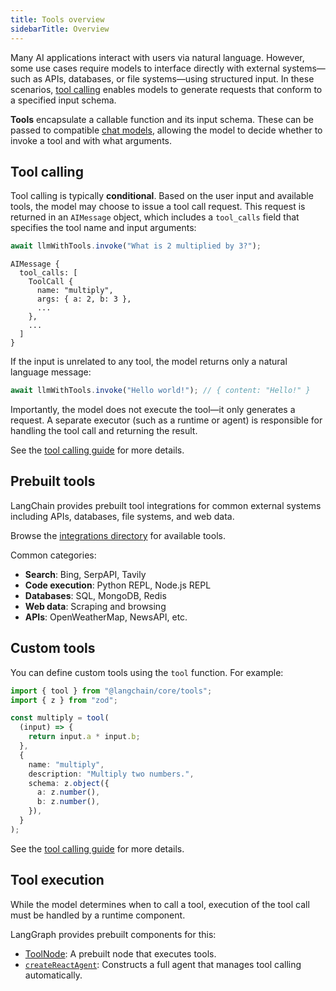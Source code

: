 ```yaml
---
title: Tools overview
sidebarTitle: Overview
---
```



<V1Alpha />


Many AI applications interact with users via natural language. However, some use cases require models to interface directly with external systems—such as APIs, databases, or file systems—using structured input. In these scenarios, [tool calling](/oss/javascript/call-tools) enables models to generate requests that conform to a specified input schema.



**Tools** encapsulate a callable function and its input schema. These can be passed to compatible [chat models](https://js.langchain.com/docs/concepts/chat_models), allowing the model to decide whether to invoke a tool and with what arguments.


## Tool calling



Tool calling is typically **conditional**. Based on the user input and available tools, the model may choose to issue a tool call request. This request is returned in an `AIMessage` object, which includes a `tool_calls` field that specifies the tool name and input arguments:



```typescript
await llmWithTools.invoke("What is 2 multiplied by 3?");
```

```
AIMessage {
  tool_calls: [
    ToolCall {
      name: "multiply",
      args: { a: 2, b: 3 },
      ...
    },
    ...
  ]
}
```


If the input is unrelated to any tool, the model returns only a natural language message:



```typescript
await llmWithTools.invoke("Hello world!"); // { content: "Hello!" }
```


Importantly, the model does not execute the tool—it only generates a request. A separate executor (such as a runtime or agent) is responsible for handling the tool call and returning the result.

See the [tool calling guide](/oss/javascript/call-tools) for more details.

## Prebuilt tools

LangChain provides prebuilt tool integrations for common external systems including APIs, databases, file systems, and web data.



Browse the [integrations directory](https://js.langchain.com/docs/integrations/tools/) for available tools.


Common categories:

* **Search**: Bing, SerpAPI, Tavily
* **Code execution**: Python REPL, Node.js REPL
* **Databases**: SQL, MongoDB, Redis
* **Web data**: Scraping and browsing
* **APIs**: OpenWeatherMap, NewsAPI, etc.

## Custom tools



You can define custom tools using the `tool` function. For example:

```typescript
import { tool } from "@langchain/core/tools";
import { z } from "zod";

const multiply = tool(
  (input) => {
    return input.a * input.b;
  },
  {
    name: "multiply",
    description: "Multiply two numbers.",
    schema: z.object({
      a: z.number(),
      b: z.number(),
    }),
  }
);
```


See the [tool calling guide](/oss/javascript/call-tools) for more details.

## Tool execution

While the model determines when to call a tool, execution of the tool call must be handled by a runtime component.

LangGraph provides prebuilt components for this:



* [ToolNode](https://langchain-ai.github.io/langgraphjs/reference/classes/langgraph_prebuilt.ToolNode.html): A prebuilt node that executes tools.
* [`createReactAgent`](https://langchain-ai.github.io/langgraphjs/reference/functions/langgraph_prebuilt.createReactAgent.html): Constructs a full agent that manages tool calling automatically.

